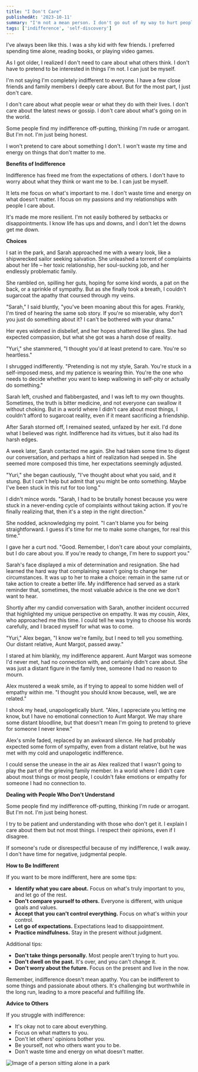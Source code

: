 ```yaml
---
title: "I Don't Care"
publishedAt: '2023-10-11'
summary: "I'm not a mean person. I don't go out of my way to hurt people's feelings. But I also don't care about most people or most things that don't involve me."
tags: ['indifference', 'self-discovery']
---
```



I've always been like this. I was a shy kid with few friends. I preferred spending time alone, reading books, or playing video games.

As I got older, I realized I don't need to care about what others think. I don't have to pretend to be interested in things I'm not. I can just be myself.

I'm not saying I'm completely indifferent to everyone. I have a few close friends and family members I deeply care about. But for the most part, I just don't care.

I don't care about what people wear or what they do with their lives. I don't care about the latest news or gossip. I don't care about what's going on in the world.

Some people find my indifference off-putting, thinking I'm rude or arrogant. But I'm not. I'm just being honest.

I won't pretend to care about something I don't. I won't waste my time and energy on things that don't matter to me.

**Benefits of Indifference**

Indifference has freed me from the expectations of others. I don't have to worry about what they think or want me to be. I can just be myself.

It lets me focus on what's important to me. I don't waste time and energy on what doesn't matter. I focus on my passions and my relationships with people I care about.

It's made me more resilient. I'm not easily bothered by setbacks or disappointments. I know life has ups and downs, and I don't let the downs get me down.

**Choices**

I sat in the park, and Sarah approached me with a weary look, like a shipwrecked sailor seeking salvation. She unleashed a torrent of complaints about her life – her toxic relationship, her soul-sucking job, and her endlessly problematic family.

She rambled on, spilling her guts, hoping for some kind words, a pat on the back, or a sprinkle of sympathy. But as she finally took a breath, I couldn't sugarcoat the apathy that coursed through my veins.

"Sarah," I said bluntly, "you've been moaning about this for ages. Frankly, I'm tired of hearing the same sob story. If you're so miserable, why don't you just do something about it? I can't be bothered with your drama."

Her eyes widened in disbelief, and her hopes shattered like glass. She had expected compassion, but what she got was a harsh dose of reality.

"Yuri," she stammered, "I thought you'd at least pretend to care. You're so heartless."

I shrugged indifferently. "Pretending is not my style, Sarah. You're stuck in a self-imposed mess, and my patience is wearing thin. You're the one who needs to decide whether you want to keep wallowing in self-pity or actually do something."

Sarah left, crushed and flabbergasted, and I was left to my own thoughts. Sometimes, the truth is bitter medicine, and not everyone can swallow it without choking. But in a world where I didn't care about most things, I couldn't afford to sugarcoat reality, even if it meant sacrificing a friendship.

After Sarah stormed off, I remained seated, unfazed by her exit. I'd done what I believed was right. Indifference had its virtues, but it also had its harsh edges.

A week later, Sarah contacted me again. She had taken some time to digest our conversation, and perhaps a hint of realization had seeped in. She seemed more composed this time, her expectations seemingly adjusted.

"Yuri," she began cautiously, "I've thought about what you said, and it stung. But I can't help but admit that you might be onto something. Maybe I've been stuck in this rut for too long."

I didn't mince words. "Sarah, I had to be brutally honest because you were stuck in a never-ending cycle of complaints without taking action. If you're finally realizing that, then it's a step in the right direction."

She nodded, acknowledging my point. "I can't blame you for being straightforward. I guess it's time for me to make some changes, for real this time."

I gave her a curt nod. "Good. Remember, I don't care about your complaints, but I do care about you. If you're ready to change, I'm here to support you."

Sarah's face displayed a mix of determination and resignation. She had learned the hard way that complaining wasn't going to change her circumstances. It was up to her to make a choice: remain in the same rut or take action to create a better life. My indifference had served as a stark reminder that, sometimes, the most valuable advice is the one we don't want to hear.

Shortly after my candid conversation with Sarah, another incident occurred that highlighted my unique perspective on empathy. It was my cousin, Alex, who approached me this time. I could tell he was trying to choose his words carefully, and I braced myself for what was to come.

"Yuri," Alex began, "I know we're family, but I need to tell you something. Our distant relative, Aunt Margot, passed away."

I stared at him blankly, my indifference apparent. Aunt Margot was someone I'd never met, had no connection with, and certainly didn't care about. She was just a distant figure in the family tree, someone I had no reason to mourn.

Alex mustered a weak smile, as if trying to appeal to some hidden well of empathy within me. "I thought you should know because, well, we are related."

I shook my head, unapologetically blunt. "Alex, I appreciate you letting me know, but I have no emotional connection to Aunt Margot. We may share some distant bloodline, but that doesn't mean I'm going to pretend to grieve for someone I never knew."

Alex's smile faded, replaced by an awkward silence. He had probably expected some form of sympathy, even from a distant relative, but he was met with my cold and unapologetic indifference.

I could sense the unease in the air as Alex realized that I wasn't going to play the part of the grieving family member. In a world where I didn't care about most things or most people, I couldn't fake emotions or empathy for someone I had no connection to.

**Dealing with People Who Don't Understand**

Some people find my indifference off-putting, thinking I'm rude or arrogant. But I'm not. I'm just being honest.

I try to be patient and understanding with those who don't get it. I explain I care about them but not most things. I respect their opinions, even if I disagree.

If someone's rude or disrespectful because of my indifference, I walk away. I don't have time for negative, judgmental people.

**How to Be Indifferent**

If you want to be more indifferent, here are some tips:

- **Identify what you care about.** Focus on what's truly important to you, and let go of the rest.
- **Don't compare yourself to others.** Everyone is different, with unique goals and values.
- **Accept that you can't control everything.** Focus on what's within your control.
- **Let go of expectations.** Expectations lead to disappointment.
- **Practice mindfulness.** Stay in the present without judgment.

Additional tips:

- **Don't take things personally.** Most people aren't trying to hurt you.
- **Don't dwell on the past.** It's over, and you can't change it.
- **Don't worry about the future.** Focus on the present and live in the now.

Remember, indifference doesn't mean apathy. You can be indifferent to some things and passionate about others. It's challenging but worthwhile in the long run, leading to a more peaceful and fulfilling life.

**Advice to Others**

If you struggle with indifference:

- It's okay not to care about everything.
- Focus on what matters to you.
- Don't let others' opinions bother you.
- Be yourself, not who others want you to be.
- Don't waste time and energy on what doesn't matter.

![Image of a person sitting alone in a park](https://yuricunha.com/static/images/blog/i-dont-care/lonely-in-park.jpg)
